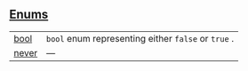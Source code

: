 
## [Enums](./core-enums)

| | |
|:---|:---|
| [bool](./core-bool) | `bool`  enum representing either `false`  or `true` . |
| [never](./core-never) | — |
